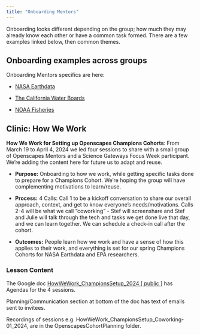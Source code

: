 ```yaml
---
title: "Onboarding Mentors"
---
```


Onboarding looks different depending on the group; how much they may already know each other or have a common task formed. There are a few examples linked below, then common themes.  


## Onboarding examples across groups

Onboarding Mentors specifics are here: 

- [NASA Earthdata](https://nasa-openscapes.github.io/earthdata-cloud-cookbook/contributing/onboarding.html)
- [The California Water Boards](https://cawaterboarddatacenter.github.io/swrcb-openscapes/about_at_swrcb/mentor_onboarding.html) 

- [NOAA Fisheries](https://nmfs-openscapes.github.io/mentors/mentor-calls.html)

## Clinic: How We Work

**How We Work for Setting up Openscapes Champions Cohorts**: From March 19 to April 4, 2024 we led four sessions to share with a small group of Openscapes Mentors and a Science Gateways Focus Week participant. We're adding the content here for future us to adapt and reuse.

- **Purpose:** Onboarding to how we work, while getting specific tasks done to prepare for a Champions Cohort. We’re hoping the group will have complementing motivations to learn/reuse.

- **Process:** 4 Calls: Call 1 to be a kickoff conversation to share our overall approach, context, and get to know everyone’s needs/motivations. Calls 2-4 will be what we call “coworking” - Stef will screenshare and Stef and Julie will talk through the tech and tasks we get done live that day, and we can learn together. We can schedule a check-in call after the cohort.

- **Outcomes:** People learn how we work and have a sense of how this applies to their work, and everything is set for our spring Champions Cohorts for NASA Earthdata and EPA researchers.

### Lesson Content

The Google doc [HowWeWork_ChampionsSetup_2024 \[ public \]](https://docs.google.com/document/d/19i_IPBLCZ2p7RBxdEGAeqzhtUSeGpcjC-7TXfVstvKs/edit) has Agendas for the 4 sessions.

Planning/Communication section at bottom of the doc has text of emails sent to invitees.

Recordings of sessions e.g. HowWeWork_ChampionsSetup_Coworking-01_2024, are in the OpenscapesCohortPlanning folder.
